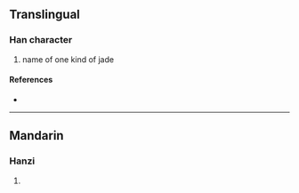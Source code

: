 {{character info/new}}
==Translingual==

===Han character===
{{Han char|rn=96|rad=玉|as=05|sn=9|four=11149|canj=MGMFJ|ids=⿰𤣩平}}

# name of one kind of jade

====References====
* {{Han ref|kx=0728.280|dkj=20893|dj=1140.240|hdz=21106.030|uh=73B6|ud=29622|bh=CFCC|bd=53196}}

----

==Mandarin==

===Hanzi===
{{cmn-hanzi|pin=[[píng]] ([[ping2]])|wg=p'ing<sup>2</sup>}}

# {{defn|lang=cmn|sort=玉05}}